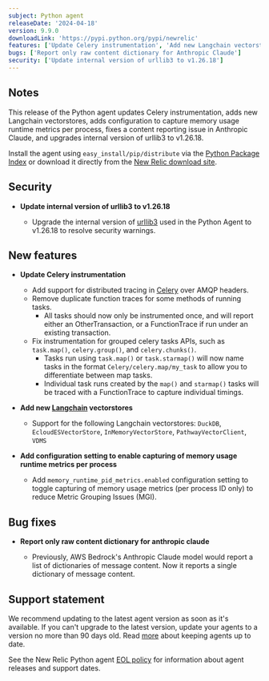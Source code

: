```yaml
---
subject: Python agent
releaseDate: '2024-04-18'
version: 9.9.0
downloadLink: 'https://pypi.python.org/pypi/newrelic'
features: ['Update Celery instrumentation', 'Add new Langchain vectorstores', 'Add configuration to capture memory usage runtime metrics per process']
bugs: ['Report only raw content dictionary for Anthropic Claude']
security: ['Update internal version of urllib3 to v1.26.18']
---
```


## Notes

This release of the Python agent updates Celery instrumentation, adds new Langchain vectorstores, adds configuration to capture memory usage runtime metrics per process, fixes a content reporting issue in Anthropic Claude, and upgrades internal version of urllib3 to v1.26.18.

Install the agent using `easy_install/pip/distribute` via the [Python Package Index](https://pypi.python.org/pypi/newrelic) or download it directly from the [New Relic download site](https://download.newrelic.com/python_agent/release).

## Security

* **Update internal version of urllib3 to v1.26.18**

    * Upgrade the internal version of [urllib3](https://pypi.org/project/urllib3/) used in the Python Agent to v1.26.18 to resolve security warnings.

## New features

* **Update Celery instrumentation**

    * Add support for distributed tracing in [Celery](https://pypi.org/project/celery/) over AMQP headers.
    * Remove duplicate function traces for some methods of running tasks.
      * All tasks should now only be instrumented once, and will report either an OtherTransaction, or a FunctionTrace if run under an existing transaction.
    * Fix instrumentation for grouped celery tasks APIs, such as `task.map()`, `celery.group()`, and `celery.chunks()`.
      * Tasks run using `task.map()` or `task.starmap()` will now name tasks in the format `Celery/celery.map/my_task` to allow you to differentiate between map tasks.
      * Individual task runs created by the `map()` and `starmap()` tasks will be traced with a FunctionTrace to capture individual timings.

* **Add new [Langchain](https://pypi.org/project/langchain/) vectorstores**

    * Support for the following Langchain vectorstores: `DuckDB`, `EcloudESVectorStore`, `InMemoryVectorStore`, `PathwayVectorClient`, `VDMS`

* **Add configuration setting to enable capturing of memory usage runtime metrics per process**

    * Add `memory_runtime_pid_metrics.enabled` configuration setting to toggle capturing of memory usage metrics (per process ID only) to reduce Metric Grouping Issues (MGI).

## Bug fixes

* **Report only raw content dictionary for anthropic claude**

    * Previously, AWS Bedrock's Anthropic Claude model would report a list of dictionaries of message content. Now it reports a single dictionary of message content.

## Support statement

We recommend updating to the latest agent version as soon as it's available. If you can't upgrade to the latest version, update your agents to a version no more than 90 days old. Read [more](/docs/new-relic-solutions/new-relic-one/install-configure/update-new-relic-agent/) about keeping agents up to date.

See the New Relic Python agent [EOL policy](/docs/apm/agents/python-agent/getting-started/python-agent-eol-policy/) for information about agent releases and support dates.
